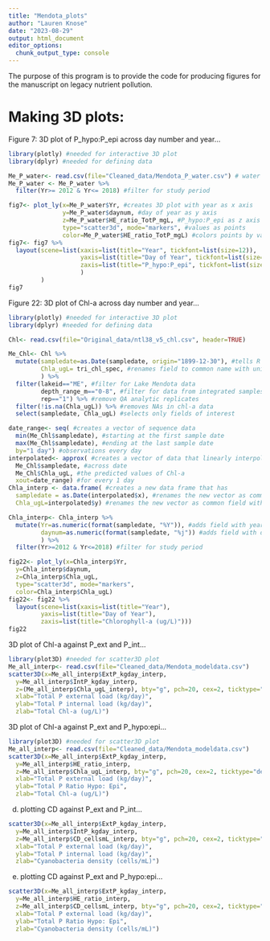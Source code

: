 ```yaml
---
title: "Mendota_plots"
author: "Lauren Knose"
date: "2023-08-29"
output: html_document
editor_options: 
  chunk_output_type: console
---
```


The purpose of this program is to provide the code for producing figures for the
manuscript on legacy nutrient pollution.

# Making 3D plots:

Figure 7: 3D plot of P_hypo:P_epi across day number and year...

```r
library(plotly) #needed for interactive 3D plot
library(dplyr) #needed for defining data

Me_P_water<- read.csv(file="Cleaned_data/Mendota_P_water.csv") # water P data
Me_P_water <- Me_P_water %>%
  filter(Yr>= 2012 & Yr<= 2018) #filter for study period

fig7<- plot_ly(x=Me_P_water$Yr, #creates 3D plot with year as x axis
               y=Me_P_water$daynum, #day of year as y axis
               z=Me_P_water$HE_ratio_TotP_mgL, #P_hypo:P_epi as z axis
               type="scatter3d", mode="markers", #values as points
               color=Me_P_water$HE_ratio_TotP_mgL) #colors points by value
fig7<- fig7 %>%
  layout(scene=list(xaxis=list(title="Year", tickfont=list(size=12)),
                    yaxis=list(title="Day of Year", tickfont=list(size=12)),
                    zaxis=list(title="P_hypo:P_epi", tickfont=list(size=12))
                    )
         )
fig7
```

Figure 22: 3D plot of Chl-a across day number and year...
```r
library(plotly) #needed for interactive 3D plot
library(dplyr) #needed for defining data

Chl<- read.csv(file="Original_data/ntl38_v5_chl.csv", header=TRUE)

Me_Chl<- Chl %>%
  mutate(sampledate=as.Date(sampledate, origin="1899-12-30"), #tells R to format field as Date
         Chla_ugL= tri_chl_spec, #renames field to common name with units
         ) %>% 
  filter(lakeid=="ME", #filter for Lake Mendota data
         depth_range_m=="0-8", #filter for data from integrated samples 0 to 8m
         rep=="1") %>% #remove QA analytic replicates
  filter(!is.na(Chla_ugL)) %>% #removes NAs in chl-a data
  select(sampledate, Chla_ugL) #selects only fields of interest

date_range<- seq( #creates a vector of sequence data
  min(Me_Chl$sampledate), #starting at the first sample date
  max(Me_Chl$sampledate), #ending at the last sample date
  by="1 day") #observations every day  
interpolated<- approx( #creates a vector of data that linearly interpolates 
  Me_Chl$sampledate, #across date
  Me_Chl$Chla_ugL, #the predicted values of Chl-a
  xout=date_range) #for every 1 day
Chla_interp <- data.frame( #creates a new data frame that has 
  sampledate = as.Date(interpolated$x), #renames the new vector as common field 
  Chla_ugL=interpolated$y) #renames the new vector as common field with units

Chla_interp<- Chla_interp %>%
  mutate(Yr=as.numeric(format(sampledate, "%Y")), #adds field with year
         daynum=as.numeric(format(sampledate, "%j")) #adds field with day of yr
         ) %>%
  filter(Yr>=2012 & Yr<=2018) #filter for study period

fig22<- plot_ly(x=Chla_interp$Yr, 
  y=Chla_interp$daynum, 
  z=Chla_interp$Chla_ugL, 
  type="scatter3d", mode="markers",
  color=Chla_interp$Chla_ugL)
fig22<- fig22 %>%
  layout(scene=list(xaxis=list(title="Year"),
         yaxis=list(title="Day of Year"),
         zaxis=list(title="Chlorophyll-a (ug/L)")))
fig22
```

3D plot of Chl-a against P_ext and P_int...

```r
library(plot3D) #needed for scatter3D plot
Me_all_interp<- read.csv(file="Cleaned_data/Mendota_modeldata.csv")
scatter3D(x=Me_all_interp$ExtP_kgday_interp, 
  y=Me_all_interp$IntP_kgday_interp, 
  z=(Me_all_interp$Chla_ugL_interp), bty="g", pch=20, cex=2, ticktype="detailed",
  xlab="Total P external load (kg/day)", 
  ylab="Total P internal load (kg/day)", 
  zlab="Total Chl-a (ug/L)")
```

3D plot of Chl-a against P_ext and P_hypo:epi...

```r
library(plot3D) #needed for scatter3D plot
Me_all_interp<- read.csv(file="Cleaned_data/Mendota_modeldata.csv")
scatter3D(x=Me_all_interp$ExtP_kgday_interp, 
  y=Me_all_interp$HE_ratio_interp, 
  z=Me_all_interp$Chla_ugL_interp, bty="g", pch=20, cex=2, ticktype="detailed",
  xlab="Total P external load (kg/day)", 
  ylab="Total P Ratio Hypo: Epi", 
  zlab="Total Chl-a (ug/L)")
```

d) plotting CD against P_ext and P_int...

```r
scatter3D(x=Me_all_interp$ExtP_kgday_interp, 
  y=Me_all_interp$IntP_kgday_interp, 
  z=Me_all_interp$CD_cellsmL_interp, bty="g", pch=20, cex=2, ticktype="detailed",
  xlab="Total P external load (kg/day)", 
  ylab="Total P internal load (kg/day)", 
  zlab="Cyanobacteria density (cells/mL)")
```

e) plotting CD against P_ext and P_hypo:epi...

```r
scatter3D(x=Me_all_interp$ExtP_kgday_interp, 
  y=Me_all_interp$HE_ratio_interp, 
  z=Me_all_interp$CD_cellsmL_interp, bty="g", pch=20, cex=2, ticktype="detailed",
  xlab="Total P external load (kg/day)", 
  ylab="Total P Ratio Hypo: Epi", 
  zlab="Cyanobacteria density (cells/mL)")
```